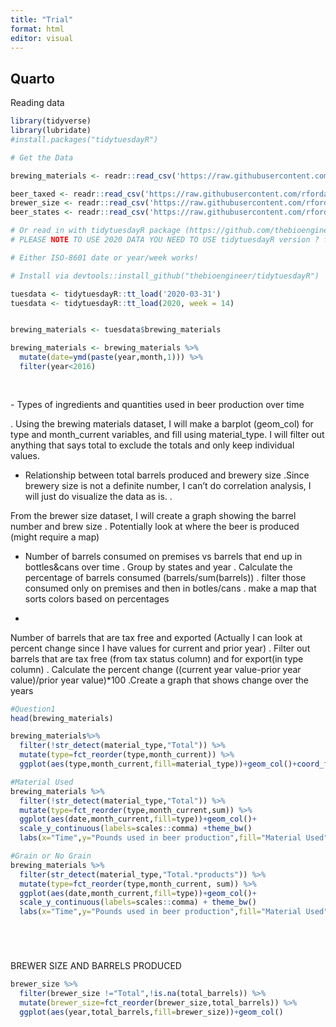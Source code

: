 ```yaml
---
title: "Trial"
format: html
editor: visual
---
```


## Quarto

Reading data

```r
library(tidyverse)
library(lubridate)
#install.packages("tidytuesdayR")
```

```r



# Get the Data

brewing_materials <- readr::read_csv('https://raw.githubusercontent.com/rfordatascience/tidytuesday/master/data/2020/2020-03-31/brewing_materials.csv')

beer_taxed <- readr::read_csv('https://raw.githubusercontent.com/rfordatascience/tidytuesday/master/data/2020/2020-03-31/beer_taxed.csv')
brewer_size <- readr::read_csv('https://raw.githubusercontent.com/rfordatascience/tidytuesday/master/data/2020/2020-03-31/brewer_size.csv')
beer_states <- readr::read_csv('https://raw.githubusercontent.com/rfordatascience/tidytuesday/master/data/2020/2020-03-31/beer_states.csv')

# Or read in with tidytuesdayR package (https://github.com/thebioengineer/tidytuesdayR)
# PLEASE NOTE TO USE 2020 DATA YOU NEED TO USE tidytuesdayR version ? from GitHub

# Either ISO-8601 date or year/week works!

# Install via devtools::install_github("thebioengineer/tidytuesdayR")

tuesdata <- tidytuesdayR::tt_load('2020-03-31')
tuesdata <- tidytuesdayR::tt_load(2020, week = 14)


brewing_materials <- tuesdata$brewing_materials

brewing_materials <- brewing_materials %>%
  mutate(date=ymd(paste(year,month,1))) %>%
  filter(year<2016)
  
  
```

\- Types of ingredients and quantities used in beer production over time

. Using the brewing materials dataset, I will make a barplot (geom_col) for type and month_current variables, and fill using material_type. I will filter out anything that says total to exclude the totals and only keep individual values.

-   Relationship between total barrels produced and brewery size .Since brewery size is not a definite number, I can't do correlation analysis, I will just do visualize the data as is. .

From the brewer size dataset, I will create a graph showing the barrel number and brew size . Potentially look at where the beer is produced (might require a map)

-   Number of barrels consumed on premises vs barrels that end up in bottles&cans over time . Group by states and year . Calculate the percentage of barrels consumed (barrels/sum(barrels)) . filter those consumed only on premises and then in botles/cans . make a map that sorts colors based on percentages

-   

Number of barrels that are tax free and exported (Actually I can look at percent change since I have values for current and prior year) . Filter out barrels that are tax free (from tax status column) and for export(in type column) . Calculate the percent change ((current year value-prior year value)/prior year value)\*100 .Create a graph that shows change over the years

```r
#Question1
head(brewing_materials)

brewing_materials%>% 
  filter(!str_detect(material_type,"Total")) %>% 
  mutate(type=fct_reorder(type,month_current)) %>% 
  ggplot(aes(type,month_current,fill=material_type))+geom_col()+coord_flip()

#Material Used
brewing_materials %>%
  filter(!str_detect(material_type,"Total")) %>% 
  mutate(type=fct_reorder(type,month_current,sum)) %>% 
  ggplot(aes(date,month_current,fill=type))+geom_col()+
  scale_y_continuous(labels=scales::comma) +theme_bw()
  labs(x="Time",y="Pounds used in beer production",fill="Material Used")

#Grain or No Grain
brewing_materials %>%
  filter(str_detect(material_type,"Total.*products")) %>% 
  mutate(type=fct_reorder(type,month_current, sum)) %>% 
  ggplot(aes(date,month_current,fill=type))+geom_col()+
  scale_y_continuous(labels=scales::comma) + theme_bw()
  labs(x="Time",y="Pounds used in beer production",fill="Material Used")






```

BREWER SIZE AND BARRELS PRODUCED

```r

brewer_size %>% 
  filter(brewer_size !="Total",!is.na(total_barrels)) %>% 
  mutate(brewer_size=fct_reorder(brewer_size,total_barrels)) %>% 
  ggplot(aes(year,total_barrels,fill=brewer_size))+geom_col()

```
